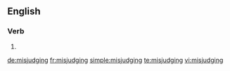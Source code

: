 ==English==

===Verb===
{{head|en|present participle}}

# {{present participle of|misjudge|lang=en|nocat=1}}

[[de:misjudging]]
[[fr:misjudging]]
[[simple:misjudging]]
[[te:misjudging]]
[[vi:misjudging]]